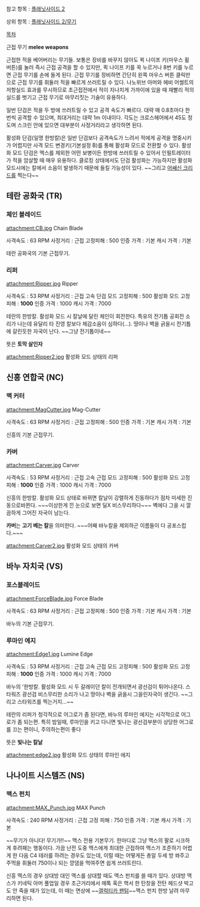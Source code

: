 참고 항목 : [[플래닛사이드 2]]

상위 항목 : [[플래닛사이드 2/무기]]

[[목차]]

근접 무기
'''melee weapons'''

근접한 적을 베어버리는 무기들. 보통은 장비를 바꾸지 않아도 퀵 나이프 키(마우스 휠 버튼)를 눌러 즉시 근접 공격을 할 수 있지만, 퀵 나이프 키를 꾹 누르거나 8번 키를 누르면 근접 무기를 손에 들게 된다. 근접 무기를 장비하면 간단히 왼쪽 마우스 버튼 클릭만으로 근접 무기를 휘둘러 적을 빠르게 쓰러트릴 수 있다. 나노위브 아머와 헤비 어썰트의 저항실드 효과를 무시하므로 초근접전에서 적이 지나치게 가까이에 있을 때 재빨리 적의 실드를 벗기고 근접 무기로 마무리짓는 기술이 유용하다.

일반 단검은 적을 두 방에 쓰러트릴 수 있고 공격 속도가 빠르다. 대략 매 0.8초마다 한번씩 공격할 수 있으며, 최대거리는 대략 1m 이내이다. 각도는 크로스헤어에서 45도 정도며 스크린 안에 있으면 대부분이 사정거리라고 생각하면 된다.

활성화 단검(일명 한방칼)은 일반 단검보다 공격속도가 느려서 적에게 공격을 명중시키가 어렵지만 사격 모드 변경키(기본설정 B)를 통해 활성화 모드로 전환할 수 있다. 활성화 모드 단검은 맥스를 제외한 어떤 보병이든 한방에 쓰러트릴 수 있어서 인필트레이터가 적을 암살할 때 매우 유용하다. 클로킹 상태에서도 단검 활성화는 가능하지만 활성화 모드시에는 칼에서 소음이 발생하기 때문에 들킬 가능성이 있다. ~~그리고 [[어쌔신 크리드]]를 찍는다~~

== 테란 공화국 (TR) ==
=== 체인 블레이드 ===
attachment:CB.jpg
Chain Blade

사격속도 : 63 RPM
사정거리 : 근접
고정피해 : 500
인증 가격 : 기본
캐시 가격 : 기본

테란 공화국의 기본 근접무기.

=== 리퍼 ===
attachment:Ripper.jpg
Ripper

사격속도 : 53 RPM
사정거리 : 근접
고속 단검 모드 고정피해 : 500
활성화 모드 고정피해 : '''1000'''
인증 가격 : 1000
캐시 가격 : 7000

테란의 한방칼. 활성화 모드 시 칼날에 달린 체인이 회전한다. 특유의 전기톱 공회전 소리가 나는데 유달리 타 진영 칼보다 체감소음이 심하다(…). 땅이나 벽을 긁을시 전기톱에 갈린듯한 자국이 난다. ~~그냥 전기톱이네~~

뜻은 '''토막 살인자'''

attachment:Ripper2.jpg
활성화 모드 상태의 리퍼

== 신흥 연합국 (NC) ==
=== 맥 커터 ===
attachment:MagCutter.jpg
Mag-Cutter

사격속도 : 63 RPM
사정거리 : 근접
고정피해 : 500
인증 가격 : 기본
캐시 가격 : 기본

신흥의 기본 근접무기.

=== 카버 ===
attachment:Carver.jpg
Carver

사격속도 : 53 RPM
사정거리 : 근접
고속 근접 모드 고정피해 : 500
활성화 모드 고정피해 : '''1000'''
인증 가격 : 1000
캐시 가격 : 7000

신흥의 한방칼. 활성화 모드 상태로 바뀌면 칼날이 강렬하게 진동하다가 점차 미세한 진동으로바뀐다. ~~~이상한게 낀 눈으로 보면 딜X 비스무리하다~~~ 벽에다 그을 시 깔끔하게 그어진 자국이 남는다.

'''카버'''는 '''고기 베는 칼'''을 의미한다.
~~~어째 바누칼을 제외하곤 이름들이 다 공포스럽다.~~~

attachment:Carver2.jpg
활성화 모드 상태의 카버

== 바누 자치국 (VS) ==
=== 포스블레이드 ===
attachment:ForceBlade.jpg
Force Blade

사격속도 : 63 RPM
사정거리 : 근접
고정피해 : 500
인증 가격 : 기본
캐시 가격 : 기본

바누의 기본 근접무기.

=== 루마인 에지 ===
attachment:Edge1.jpg
Lumine Edge

사격속도 : 53 RPM
사정거리 : 근접
고속 근접 모드 고정피해 : 500
활성화 모드 고정피해 : '''1000'''
인증 가격 : 1000
캐시 가격 : 7000

바누의 '한방칼. 활성화 모드 시 두 갈래이던 칼이 전개되면서 광선검이 튀어나온다. 스타워즈 광선검 비스무리한 소리가 나고 땅이나 벽을 긁을시 그을린자국이 생긴다. ~~그리고 스타워즈를 찍는거지...~~

테란의 리퍼가 청각적으로 어그로가 좀 된다면, 바누의 루마인 에지는 시각적으로 어그로가 좀 되는편.
특히 밤일때, 루마인을 키고 다니면 빛나는 광선검부분이 상당한 어그로를 끄는 편이니,
주의하는편이 좋다

뜻은 '''빛나는 칼날'''

attachment:edge2.jpg
활성화 모드 상태의 루마인 에지

== 나나이트 시스템즈 (NS) ==
=== 맥스 펀치 ===
attachment:MAX_Punch.jpg
MAX Punch

사격속도 : 240 RPM
사정거리 : 근접
고정 피해 : 750
인증 가격 : 기본
캐시 가격 : 기본

~~무기가 아니다! 무기가!!~~
맥스 전용 기본무기. 한마디로 그냥 맥스의 팔로 시크하게 후려패는 행동이다. 가끔 난전 도중 맥스에게 최대한 근접하여 맥스가 조준하기 어렵게 한 다음 C4 테러를 하려는 경우도 있는데, 이럴 때는 어떻게든 총알 두세 방 쏴주고 주먹을 휘둘러 750이나 되는 깡댐을 먹여주면 쉽게 쓰러트린다.

신흥 맥스의 경우 상대방 대인 맥스를 상대할 때도 맥스 펀치를 쓸 때가 있다. 상대방 맥스가 키네틱 아머 풀업일 경우 초근거리에서 매톡 혹은 핵서 한 탄창을 전탄 헤드샷 박고도 안 죽을 때가 있는데, 이 때는 면상에 ~~[[갤럭티카 팬텀]]~~맥스 펀치 한방 날려 마무리하면 된다.
